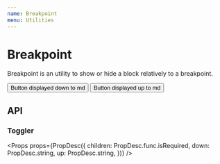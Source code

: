 ```yaml
---
name: Breakpoint
menu: Utilities
---
```



# Breakpoint

Breakpoint is an utility to show or hide a block relatively to a breakpoint.

<Playground>
  <Breakpoint down="md">
    <Button variant="primary">Button displayed down to md</Button>
  </Breakpoint>
  <Breakpoint up="md">
    <Button variant="secondary">Button displayed up to md</Button>
  </Breakpoint>
</Playground>

## API

### Toggler

<Props
  props={PropDesc({
    children: PropDesc.func.isRequired,
    down: PropDesc.string,
    up: PropDesc.string,
  })}
/>
